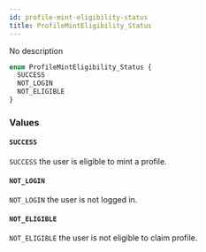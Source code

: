 ```yaml
---
id: profile-mint-eligibility-status
title: ProfileMintEligibility_Status
---
```



No description

```graphql
enum ProfileMintEligibility_Status {
  SUCCESS
  NOT_LOGIN
  NOT_ELIGIBLE
}
```


### Values

#### `SUCCESS` 

`SUCCESS` the user is eligible to mint a profile.


#### `NOT_LOGIN` 

`NOT_LOGIN` the user is not logged in.


#### `NOT_ELIGIBLE` 

`NOT_ELIGIBLE` the user is not eligible to claim profile.




